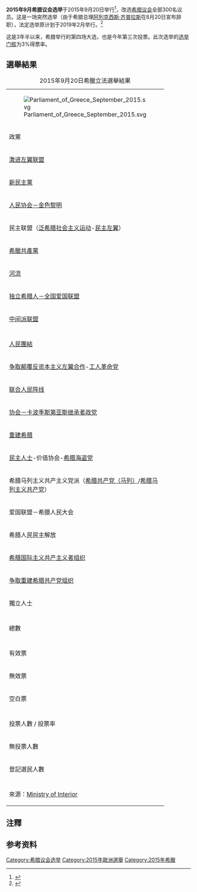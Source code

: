 {{Infobox election
| election_name      = 2015年9月希腊议会选举
| country            = 希腊
| type               = parliamentary
| ongoing            = no
| previous_election  = 2015年1月希腊议会选举
| previous_year      = 2015年1月
| next_election      = 2019年希腊议会选举
| next_year          = 2019年
| next_mps           =
| seats_for_election = 改选[[希腊议会|希腊议会]]全部300个席位
| majority_seats     = 151
| opinion_polls      = 
| registered         = 9,840,525 <small>{{decrease}}1.1%</small>
| turnout            = 5,566,295 (56.6%)<br/>{{decrease}}7.0%
| election_date      = 2015年9月20日

<!-- SYRIZA -->
| image1             = [[File:Alexis_Tsipras_2015_(cropped).jpg|170x170px]]
| leader1            = [[阿列克西斯·齐普拉斯|阿列克西斯·齐普拉斯]]
| leader_since1      = 2008年2月9日
| party1             = [[激进左翼联盟|激进左翼联盟]]
| leaders_seat1      = {{le|雅典A區|Athens A|雅典A}}
| last_election1     = 149席，36.3%
| seats_before1      = 149
| seats1             = '''145'''
| seat_change1       = {{decrease}}4
| popular_vote1      = '''1,925,904'''
| percentage1        = '''35.5%'''
| swing1             = {{decrease}}0.8%

<!-- ND -->
| image2             = [[File:Vangelis_Meimarakis_2009_(cropped).jpg|170x170px]]
| leader2            = [[伊万杰洛斯·梅伊马拉基斯|伊万杰洛斯·梅伊马拉基斯]]
| leader_since2      = 2015年7月5日
| party2             = [[新民主党_(希腊)|新民主党]]
| leaders_seat2      = {{le|雅典B區|Athens B|雅典B}}
| last_election2     = 76席，27.8%
| seats_before2      = 76
| seats2             = 75
| seat_change2       = {{decrease}}1
| popular_vote2      = 1,526,205
| percentage2        = 28.1%
| swing2             = {{increase}}0.3%

<!-- XA -->
| image3             = [[File:Male_portrait_placeholder_cropped.jpg|170x170px]]
| leader3            = [[尼古拉斯·米哈罗里亚可斯|尼古拉斯·米哈罗里亚可斯]]
| leader_since3      = 1993年11月1日
| party3             = [[人民协会－金色黎明|人民协会－金色黎明]]
| leaders_seat3      = {{le|雅典A區|Athens A|雅典A}}
| last_election3     = 17席，6.3%
| seats_before3      = 17
| seats3             = 18
| seat_change3       = {{increase}}1
| popular_vote3      = 379,581
| percentage3        = 7.0%
| swing3             = {{increase}}0.7%

<!-- PASOK -->
| image4             = [[File:Fofi_Gennimata_2009_(cropped).jpg|170x170px]]
| leader4            = {{le|福菲·甘尼瑪塔|Fofi Gennimata}}
| leader_since4      = 2015年6月14日
| party4             = 民主联盟（[[泛希腊社会主义运动|泛希腊社会主义运动]]－[[民主左翼_(希臘)|民主左翼]]）
| leaders_seat4      = {{le|雅典B區|Athens B|雅典B}}
| last_election4     = 13席，5.2%{{efn|1=泛希腊社会主义运动+民主左翼}}
| seats_before4      = 13
| seats4             = 17
| seat_change4       = {{increase}}4
| popular_vote4      = 341,390
| percentage4        = 6.3%
| swing4             = {{increase}}1.1%

<!-- KKE -->
| image5             = [[File:Dimitris_Koutsoumpas_2014_(cropped).jpg|170x170px]] 
| leader5            = [[季米特里斯·库楚巴斯|季米特里斯·库楚巴斯]]
| leader_since5      = 2013年4月14日
| party5             =[[希腊共产党|希腊共产党]]
| leaders_seat5      = {{le|雅典B區|Athens B|雅典B}}
| last_election5     = 15席，5.5%
| seats_before5      = 15
| seats5             = 15
| seat_change5       = ±0
| popular_vote5      = 301,632
| percentage5        = 5.6%
| swing5             = {{increase}}0.1%

<!-- To Potami -->
| image6             = [[File:Stavros_Theodorakis_2014_(cropped).jpg|170x170px]]
| leader6            = {{le|斯塔夫羅斯·提奧多拉基斯|Stavros Theodorakis}}
| leader_since6      = 2014年2月26日
| party6             = [[河流_(希腊)|河流]]
| leaders_seat6      = [[哈尼亚州|哈尼亚]]
| last_election6     = 17席，6.1%
| seats_before6      = 17
| seats6             = 11
| seat_change6       = {{decrease}}6
| popular_vote6      = 222,166
| percentage6        = 4.1%
| swing6             = {{decrease}}2.0%

<!-- ANEL -->
| image7             = [[File:Panos_Kammenos_2013_(cropped).jpg|170x170px]]
| leader7            = {{le|帕諾斯·克門諾斯|Panos Kammenos}}
| leader_since7      = 2012年2月24日
| party7            = [[独立希腊人|独立希腊人]]
| leaders_seat7      = {{le|雅典B區|Athens B|雅典B}}	
| last_election7     = 13席，4.8%
| seats_before7     = 13
| seats7             = 10
| seat_change7       = {{decrease}}3
| popular_vote7      = 200,423
| percentage7        = 3.7%
| swing7             = {{decrease}}1.1%

<!-- EK -->
| image8             = [[File:Vassilis_Leventis_2015_(cropped).jpg|170x170px]]
| leader8            = [[瓦西利斯·列文蒂斯|瓦西利斯·列文蒂斯]]
| leader_since8      = 1992年3月2日
| party8             = [[中间派联盟|中间派联盟]]
| leaders_seat8      = {{le|雅典B區|Athens B|雅典B}}	
| last_election8     = 0席，1.8%
| seats_before8      = 0
| seats8             = 9
| seat_change8       = {{increase}}9
| popular_vote8      = 186,457
| percentage8        = 3.4%
| swing8             = {{increase}}1.6%

<!-- LAE -->
| image9             = [[File:Panagiotis_Lafazanis_2013_(cropped).jpg|170x170px]]
| leader9            = [[帕纳约蒂斯·拉法扎尼斯|帕纳约蒂斯·拉法扎尼斯]]
| leader_since9      = 2015年8月21日
| party9             = [[人民团结_(希腊)|人民团结]]
| leaders_seat9      = {{le|比雷埃夫斯B區|Piraeus B|比雷埃夫斯B}}
| last_election9     = ''未参加''
| seats_before9      = 28
| seats9             = 0
| seat_change9       = ±0
| popular_vote9      = 155,242
| percentage9        = 2.9%
| swing9             = ''新政党''

<!-- Map -->
| map_image          = Greek legislative elections Sept 2015 map.svg
| map_size           = 350px
| map_caption        = 各选区得票率最高的政党<br>
<span style="color:{{Coalition of the Radical Left/meta/color}};">粉红色</span> – 激进左翼联盟
<span style="color:{{New Democracy (Greece)/meta/color}};">蓝色</span> – 新民主党

<!-- Result -->
| title              = [[希腊总理|总理]]
| before_election    = [[瓦西莉基·萨努|瓦西莉基·萨努]]
| before_party       = [[独立人士|独立人士]]
| after_election     = [[阿列克西斯·齐普拉斯|阿列克西斯·齐普拉斯]]
| after_party        = [[激进左翼联盟|激进左翼联盟]]
}}

'''2015年9月希腊议会选举'''于2015年9月20日举行<ref>{{cite web|url=http://www.bbc.co.uk/news/world-europe-34007859|title=Greece crisis: PM Tsipras 'to hold September election'|publisher=BBC News|accessdate=2015-08-20|archive-date=2015-08-20|archive-url=https://web.archive.org/web/20150820153218/http://www.bbc.co.uk/news/world-europe-34007859|dead-url=no}}</ref>，改选[[希腊议会|希腊议会]]全部300名议员。这是一场突然选举（由于希腊总理[[阿列克西斯·齐普拉斯|阿列克西斯·齐普拉斯]]在8月20日宣布辞职），法定选举原计划于2019年2月举行。<ref name="GreekCons">{{cite web |url=http://www.hri.org/docs/syntagma/artcl80.html#A53 |title=Greek Constitution; Part III. Organization and Functions of the State |publisher=hri.org |accessdate=2015-01-26 |archive-date=2015-07-07 |archive-url=https://web.archive.org/web/20150707174223/http://www.hri.org/docs/syntagma/artcl80.html#A53 |dead-url=no }}</ref> 

这是3年半以来，希腊举行的第四场大选，也是今年第三次投票。此次选举的[[选举门槛|选举门槛]]为3%得票率。

==選舉結果==
{{Clear}}
{|class="wikitable" style="text-align:right; font-size:100%;"
|+ 2015年9月20日希臘立法選舉結果
|-
|colspan=6|[[File:Parliament_of_Greece_September_2015.svg|center]]
|- bgcolor="#E9E9E9" align="center"
! align="left" width="300" | 政黨
! width="80" | 得票
! width="80" | 得票率%
! width="80" | 得票率±%
! width="80" | 赢得議席
! width="80" | 議席+/−
|-
| align="left" | [[激进左翼联盟|激进左翼联盟]]
| 1,925,904 || 35.46 || {{decrease}}0.88
| 145 || {{decrease}}4
|-
| align="left" | [[新民主黨_(希臘)|新民主黨]]
| 1,526,205 || 28.10 || {{increase}}0.29
| 75 || {{decrease}}1
|-
| align="left" | [[人民协会－金色黎明|人民协会－金色黎明]]
| 379,581 || 6.99 || {{increase}}0.71
| 18 || {{increase}}1
|-
| align="left" | 民主联盟（[[泛希腊社会主义运动|泛希腊社会主义运动]]-[[民主左翼_(希腊)|民主左翼]]）{{efn|1=民主联盟的選舉結果與2015年1月選舉的泛希腊社会主义运动加上民主左翼的總數比較。}}
| 341,390 || 6.28 || {{increase}}1.12
| 17 || {{increase}}4
|-
| align="left" | [[希臘共產黨|希臘共產黨]]
| 301,632 || 5.55 || {{increase}}0.08
| 15 || ±0
|-
| align="left" | [[河流_(政党)|河流]]
| 222,166|| 4.09 || {{decrease}}1.96
| 11 || {{decrease}}6
|-
| align="left" | [[独立希腊人|独立希腊人－全国爱国联盟]]
| 200,423 || 3.69 || {{decrease}}1.06
| 10 || {{decrease}}3
|-
| align="left" | [[中间派联盟|中间派联盟]]
| 186,457 || 3.43 || {{increase}}1.64
| 9 || {{increase}}9
|-
| colspan="6" bgcolor="#C0C0C0"| 
|-
| align="left" | [[人民團結_(希臘)|人民團結]]
| 155,242 || 2.86 || 新政黨
| 0 || ±0
|-
| align="left" | [[争取颠覆反资本主义左翼合作|争取颠覆反资本主义左翼合作]]-[[工人革命党_(希腊)|工人革命党]]
|  46,096|| 0.85 || {{increase}}0.17
| 0 || ±0
|-
| align="left" | [[联合人民阵线|联合人民阵线]]
| 41,631 || 0.77 || 新政黨
| 0 || ±0
|-
| align="left" | [[协会－卡波季斯第亚斯继承者政党|协会－卡波季斯第亚斯继承者政党]]
| 35,534 || 0.66 || 新政黨
| 0 || ±0
|-
| align="left" | [[重建希腊|重建希腊]] 
|  28,936|| 0.53 || 新政黨
| 0 || ±0
|-
| align="left" | [[民主人士_(希腊)|民主人士]]-价值协会-[[希腊海盗党|希腊海盗党]]
| 15,257 || 0.28 || 新政黨
| 0 || ±0
|-
| align="left" | 希腊马列主义共产主义党派（[[希腊共产党（马列）|希腊共产党（马列）]]/[[希腊马列主义共产党|希腊马列主义共产党]]）
| 8,944	 || 0.16 || {{increase}}0.03
| 0 || ±0
|-
| align="left" | 爱国联盟－希腊人民大会
| 6.253 || 0.12 || {{increase}}0.04
| 0 || ±0
|-
| align="left" | 希腊人民民主解放
| 4.425 || 0.08 || {{increase}}0.05
| 0 || ±0
|-
| align="left" | [[希腊国际主义共产主义者组织|希腊国际主义共产主义者组织]]
| 2,372|| 0.04 || {{increase}}0.01
| 0 || ±0
|-
| align="left" | [[争取重建希腊共产党组织|争取重建希腊共产党组织]]
| 2,263 || 0.04 || 新政黨
| 0 || ±0
|-
| align="left" | 獨立人士
| 1.139 || 0.02 || ±0.00
| 0 || ±0
|-
| colspan="6" bgcolor="#E9E9E9" | 
|- style="font-weight:bold;"
| align="left" | 總數
| 5,431,850 || 100.00 || bgcolor="#E9E9E9" |
| 300 || ±0
|-
| colspan="6" bgcolor="#E9E9E9" | 
|-
| align="left" | 有效票
| 5,431,850 || 97.58 || {{decrease}}0.06
| bgcolor="#E9E9E9" colspan="6" rowspan="6" |
|-
| align="left" | 無效票
|  70,061|| 1.26 || {{decrease}}0.55
|-
| align="left" | 空白票
|  64,384|| 1.16 || {{increase}}0.61
|-
|- style="font-weight:bold;"
| align="left" | 投票人數 / 投票率
| 5,566,295 ||  56.57|| {{decrease}}7.05
|-
| align="left" | 無投票人數
| 4,274,230 || 43.43 || {{increase}}7.05
|- style="font-weight:bold;"
| align="left" | 登記選民人數
| 9,840,525 || bgcolor="#E9E9E9" colspan="2" |
|-
| colspan="6" bgcolor="#E9E9E9" | 
|-
| align="left" colspan="6" | 來源：[http://ekloges.ypes.gr/current/v/public/index.html?lang=en# Ministry of Interior]{{Wayback|url=http://ekloges.ypes.gr/current/v/public/index.html?lang=en |date=20150409012126 }}
|}

==注釋==
{{notelist|iger=}}

==参考资料==
{{reflist}}

{{希臘選舉}}
[[Category:希腊议会选举|Category:希腊议会选举]]
[[Category:2015年歐洲選舉|Category:2015年歐洲選舉]]
[[Category:2015年希臘|Category:2015年希臘]]
